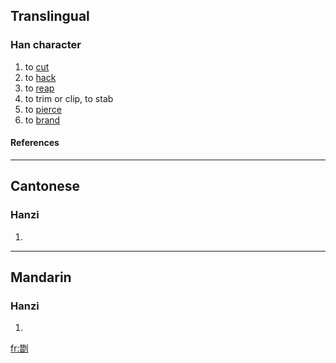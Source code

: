 ==Translingual==
===Han character===
{{Han char|rn=18|rad=刀|as=12|sn=14|four=|canj=一日中弓 (MALN)}}
# to [[cut]]
# to [[hack]]
# to [[reap]]
# to trim or clip, to stab
# to [[pierce]]
# to [[brand]]
====References====
{{Han ref|kx=0144.030|hdz=10355.110|uh=3506|ud=13574}}

----
==Cantonese==
===Hanzi===
{{yue-hanzi|jyut=|y=cham4}}
# {{defn|Cantonese}}

----
==Mandarin==
===Hanzi===
{{cmn-hanzi|pin=[[chán]] ([[chan2]])|wg=ch'an<sup>2</sup>}}
# {{defn|Mandarin}}

[[fr:㔆]]